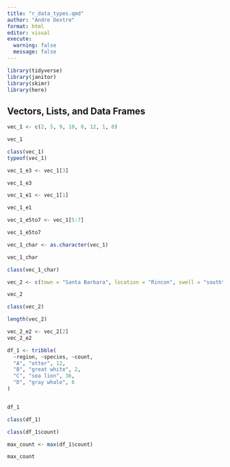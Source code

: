 ```yaml
---
title: "r_data_types.qmd"
author: "Andre Dextre"
format: html
editor: visual
execute: 
  warning: false
  message: false
---
```

```r
library(tidyverse)
library(janitor)
library(skimr)
library(here)
```



## Vectors, Lists, and Data Frames

```r
vec_1 <- c(2, 5, 9, 10, 8, 12, 1, 0)

vec_1

class(vec_1)
typeof(vec_1)

vec_1_e3 <- vec_1[3]

vec_1_e3

vec_1_e1 <- vec_1[1]

vec_1_e1

vec_1_e5to7 <- vec_1[5:7]

vec_1_e5to7

vec_1_char <- as.character(vec_1)

vec_1_char

class(vec_1_char)
```

```r
vec_2 <- c(town = "Santa Barbara", location = "Rincon", swell = "south")

vec_2

class(vec_2)

length(vec_2)

vec_2_e2 <- vec_2[2]
vec_2_e2

```

```r

df_1 <- tribble(
  ~region, ~species, ~count,
  "A", "otter", 12,
  "B", "great white", 2,
  "C", "sea lion", 36,
  "D", "gray whale", 6
)


df_1

class(df_1)

class(df_1$count)

max_count <- max(df_1$count)

max_count
```

